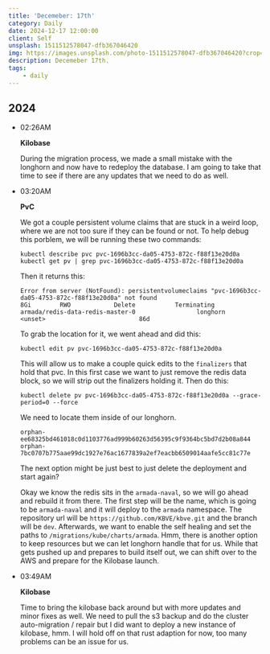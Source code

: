 ```yaml
---
title: 'Decemeber: 17th'
category: Daily
date: 2024-12-17 12:00:00
client: Self
unsplash: 1511512578047-dfb367046420
img: https://images.unsplash.com/photo-1511512578047-dfb367046420?crop=entropy&cs=srgb&fm=jpg&ixid=MnwzNjM5Nzd8MHwxfHJhbmRvbXx8fHx8fHx8fDE2ODE3NDg2ODY&ixlib=rb-4.0.3&q=85
description: Decemeber 17th.
tags:
    - daily
---
```



## 2024

-   02:26AM

    **Kilobase**

    During the migration process, we made a small mistake with the longhorn and now have to redeploy the database.
    I am going to take that time to see if there are any updates that we need to do as well.

-   03:20AM

    **PvC**
    
    We got a couple persistent volume claims that are stuck in a weird loop, where we are not too sure if they can be found or not.
    To help debug this porblem, we will be running these two commands:

    ```shell
    kubectl describe pvc pvc-1696b3cc-da05-4753-872c-f88f13e20d0a
    kubectl get pv | grep pvc-1696b3cc-da05-4753-872c-f88f13e20d0a
    ```

    Then it returns this:

    ```
    Error from server (NotFound): persistentvolumeclaims "pvc-1696b3cc-da05-4753-872c-f88f13e20d0a" not found
    8Gi        RWO            Delete           Terminating   armada/redis-data-redis-master-0                 longhorn       <unset>                          86d
    ```

    To grab the location for it, we went ahead and did this:

    ```shell
    kubectl edit pv pvc-1696b3cc-da05-4753-872c-f88f13e20d0a
    ```

    This will allow us to make a couple quick edits to the `finalizers` that hold that pvc.
    In this first case we want to just remove the redis data block, so we will strip out the finalizers holding it.
    Then do this:

    ```shell
    kubectl delete pv pvc-1696b3cc-da05-4753-872c-f88f13e20d0a --grace-period=0 --force
    ```

    We need to locate them inside of our longhorn.

    ```
    orphan-ee68325bd461018c0d1103776ad999b60263d56395c9f9364bc5bd7d2b08a844
    orphan-7bc0707b775aae99dc1927e76ac1677839a2ef7eacbb6509014aafe5cc81c77e
    ```

    The next option might be just best to just delete the deployment and start again?

    Okay we know the redis sits in the `armada-naval`, so we will go ahead and rebuild it from there.
    The first step will be the name, which is going to be `armada-naval` and it will deploy to the `armada` namespace.
    The repository url will be `https://github.com/KBVE/kbve.git` and the branch will be `dev`.
    Afterwards, we want to enable the self healing and set the paths to `/migrations/kube/charts/armada`. Hmm, there is another option to keep resources but we can let longhorn handle that for us.
    While that gets pushed up and prepares to build itself out, we can shift over to the AWS and prepare for the Kilobase launch.

-   03:49AM

    **Kilobase**

    Time to bring the kilobase back around but with more updates and minor fixes as well.
    We need to pull the s3 backup and do the cluster auto-migration / repair but I did want to deploy a new instance of kilobase, hmm.
    I will hold off on that rust adaption for now, too many problems can be an issue for us.